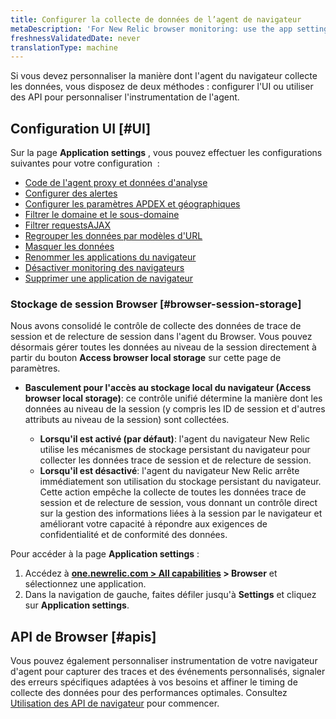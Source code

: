 ```yaml
---
title: Configurer la collecte de données de l’agent de navigateur
metaDescription: 'For New Relic browser monitoring: use the app settings page to configure the agent type and deployment method.'
freshnessValidatedDate: never
translationType: machine
---
```


Si vous devez personnaliser la manière dont l&apos;agent du navigateur collecte les données, vous disposez de deux méthodes : configurer l&apos;UI ou utiliser des API pour personnaliser l&apos;instrumentation de l&apos;agent.

## Configuration UI [#UI]

Sur la page <DNT>**Application settings**</DNT> , vous pouvez effectuer les configurations suivantes pour votre configuration <InlinePopover type="browser" /> :

* [Code de l&apos;agent proxy et données d&apos;analyse](/docs/browser/new-relic-browser/configuration/proxy-agent-requests/)
* [Configurer des alertes](/docs/browser/new-relic-browser/configuration/view-browser-apps-alert-information/)
* [Configurer les paramètres APDEX et géographiques](/docs/browser/new-relic-browser/configuration/browser-settings-ui-options-apdex-geography/#apdex-settings)
* [Filtrer le domaine et le sous-domaine](/docs/browser/new-relic-browser/configuration/monitor-or-block-specific-domains-subdomains/)
* [Filtrer requestsAJAX](/docs/browser/new-relic-browser/configuration/filter-ajax-request-events/)
* [Regrouper les données par modèles d&apos;URL](/docs/browser/new-relic-browser/configuration/group-browser-metrics-urls/)
* [Masquer les données](/docs/browser/new-relic-browser/configuration/obfuscate-browser-agent-data/)
* [Renommer les applications du navigateur](/docs/browser/new-relic-browser/configuration/rename-browser-apps/)
* [Désactiver monitoring des navigateurs](/docs/browser/new-relic-browser/installation/disable-browser-monitoring/)
* [Supprimer une application de navigateur](/docs/apm/new-relic-apm/maintenance/remove-applications-new-relic/#remove)

### Stockage de session Browser [#browser-session-storage]

Nous avons consolidé le contrôle de collecte des données de trace de session et de relecture de session dans l&apos;agent du Browser. Vous pouvez désormais gérer toutes les données au niveau de la session directement à partir du bouton <DNT>**Access browser local storage**</DNT> sur cette page de paramètres.

* **Basculement pour l&apos;accès au stockage local du navigateur (Access browser local storage)**: ce contrôle unifié détermine la manière dont les données au niveau de la session (y compris les ID de session et d&apos;autres attributs au niveau de la session) sont collectées.

  * **Lorsqu&apos;il est activé (par défaut)**: l&apos;agent du navigateur New Relic utilise les mécanismes de stockage persistant du navigateur pour collecter les données trace de session et de relecture de session.
  * **Lorsqu&apos;il est désactivé**: l&apos;agent du navigateur New Relic arrête immédiatement son utilisation du stockage persistant du navigateur. Cette action empêche la collecte de toutes les données trace de session et de relecture de session, vous donnant un contrôle direct sur la gestion des informations liées à la session par le navigateur et améliorant votre capacité à répondre aux exigences de confidentialité et de conformité des données.

Pour accéder à la page <DNT>**Application settings**</DNT> :

1. Accédez à <DNT>**[one.newrelic.com &gt; All capabilities](https://one.newrelic.com/all-capabilities) &gt; Browser**</DNT> et sélectionnez une application.
2. Dans la navigation de gauche, faites défiler jusqu&apos;à <DNT>**Settings**</DNT> et cliquez sur <DNT>**Application settings**</DNT>.

## API de Browser [#apis]

Vous pouvez également personnaliser instrumentation de votre navigateur d&apos;agent pour capturer des traces et des événements personnalisés, signaler des erreurs spécifiques adaptées à vos besoins et affiner le timing de collecte des données pour des performances optimales. Consultez [Utilisation des API de navigateur](/docs/browser/new-relic-browser/browser-apis/using-browser-apis/) pour commencer.